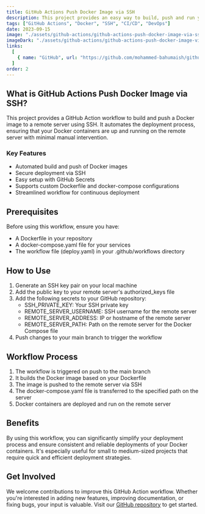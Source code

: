 ```yaml
---
title: GitHub Actions Push Docker Image via SSH
description: This project provides an easy way to build, push and run your Docker image to your server via SSH with GitHub Actions. It automates the deployment process, ensuring that your Docker containers are up and running on the remote server.
tags: ["GitHub Actions", "Docker", "SSH", "CI/CD", "DevOps"]
date: 2023-09-15
image: "./assets/github-actions/github-actions-push-docker-image-via-ssh.png"
imageDark: "./assets/github-actions/github-actions-push-docker-image-via-ssh.png"
links:
  [
    { name: "GitHub", url: "https://github.com/mohammed-bahumaish/github-actions-push-docker-image-via-ssh" },
  ]
order: 2
---
```


## What is GitHub Actions Push Docker Image via SSH?

This project provides a GitHub Action workflow to build and push a Docker image to a remote server using SSH. It automates the deployment process, ensuring that your Docker containers are up and running on the remote server with minimal manual intervention.

### Key Features

- Automated build and push of Docker images
- Secure deployment via SSH
- Easy setup with GitHub Secrets
- Supports custom Dockerfile and docker-compose configurations
- Streamlined workflow for continuous deployment

## Prerequisites

Before using this workflow, ensure you have:

- A Dockerfile in your repository
- A docker-compose.yaml file for your services
- The workflow file (deploy.yaml) in your .github/workflows directory

## How to Use

1. Generate an SSH key pair on your local machine
2. Add the public key to your remote server's authorized_keys file
3. Add the following secrets to your GitHub repository:
   - SSH_PRIVATE_KEY: Your SSH private key
   - REMOTE_SERVER_USERNAME: SSH username for the remote server
   - REMOTE_SERVER_ADDRESS: IP or hostname of the remote server
   - REMOTE_SERVER_PATH: Path on the remote server for the Docker Compose file
4. Push changes to your main branch to trigger the workflow

## Workflow Process

1. The workflow is triggered on push to the main branch
2. It builds the Docker image based on your Dockerfile
3. The image is pushed to the remote server via SSH
4. The docker-compose.yaml file is transferred to the specified path on the server
5. Docker containers are deployed and run on the remote server

## Benefits

By using this workflow, you can significantly simplify your deployment process and ensure consistent and reliable deployments of your Docker containers. It's especially useful for small to medium-sized projects that require quick and efficient deployment strategies.

## Get Involved

We welcome contributions to improve this GitHub Action workflow. Whether you're interested in adding new features, improving documentation, or fixing bugs, your input is valuable. Visit our [GitHub repository](https://github.com/mohammed-bahumaish/github-actions-push-docker-image-via-ssh) to get started.